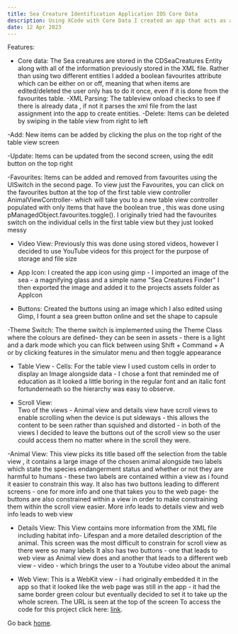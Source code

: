 ```yaml
---
title: Sea Creature Identification Application IOS Core Data
description: Using XCode with Core Data I created an app that acts as a lookup tool for Sea creatures. There are preloaded sea creatures and the user can then add update or delete the sea creatures as they wish
date: 12 Apr 2023
---
```



Features:

- Core data:
The Sea creatures are stored in the CDSeaCreatures Entity along with all of the information previously stored in the  XML file. Rather than using two different entities I added a boolean favourites attribute which can be either on or off, meaning that when items are edited/deleted the user only has to do it once, even if it is done from the favourites table.
-XML Parsing:
The tableview onload checks to see if there is already data , if not it parses the xml file from the last assignment into the app to create entities.
-Delete:
Items can be deleted by swiping in the table view from right to left

-Add:
New items can be added by clicking the plus on the top right of the table view screen

-Update:
Items can be updated from the second screen, using the edit button on the top right

-Favourites:
Items can be added and removed from favourites using the UISwitch in the second page. To view just the Favourites, you can click on the favourites button at the top of the first table view controller AnimalViewController- which will take you to a new table view controller populated with only items that have the boolean true , this was done using pManagedObject.favourites.toggle(). I originally tried had the favourites switch on the individual cells in the first table view but they just looked messy

- Video View: 
Previously this was done using stored videos, however I decided to use YouTube videos for this project for the purpose of storage and file size

- App Icon:
I created the app icon using gimp - I imported an image of the sea - a magnifying glass and a simple name  "Sea Creatures Finder" I then exported the image and added it to  the projects assets folder as AppIcon 

- Buttons:
Created the buttons using an image which I also edited using Gimp, I fount a sea green button online and set the shape to capsule

-Theme Switch:
The theme switch is implemented using the Theme Class where the colours are defined- they can be seen in assets - there is a light and a dark mode which you can flick between using Shift + Command + A or by clicking features in the simulator menu and then toggle appearance 

- Table View - Cells:
For the table view I used custom cells in order to display an Image alongside data - I chose a font that reminded me of education as it looked a little boring in the regular font and an italic font fortunderneath so the hierarchy was easy to observe. 

- Scroll View:   
Two of the views - Animal view and details view have scroll views to enable scrolling when the device is put sideways - this allows the content to be seen rather than squished and distorted - in both of the views I decided to leave the buttons out of the scroll view so the user could access them no matter where in the scroll they were.

-Animal View:
This view picks its title based off the selection from the table view , it contains a large image of the chosen animal alongside two labels which state the species  endangerment status and whether or not they are harmful to humans - these two labels are contained within a view as i found it easier to constrain this way. It also has two buttons leading to different screens - one for more info and one that takes you to the web page- the buttons are also constrained within a view in order to make constraining them within the scroll view easier. More info leads to details view and web info leads to web view

- Details View:
This View contains more information from the XML file including habitat info- Lifespan and a more detailed description of the animal. This screen was the most difficult to constrain for scroll view as there were so many labels It also has two buttons - one that leads to web view as Animal view does and another that leads to a different web view - video - which brings the user to a Youtube video about the animal 

- Web View: 
This is a WebKit view - i had originally embedded it in the app so that it looked like the web page was still in the app - it had the same border green colour but eventually decided to set it to take up the whole screen. The URL is seen at the top of the screen 
To access the code for this project click here: [link](https://github.com/Melxnie98/SeaCreaturesCoreData).

Go back [home](/).

